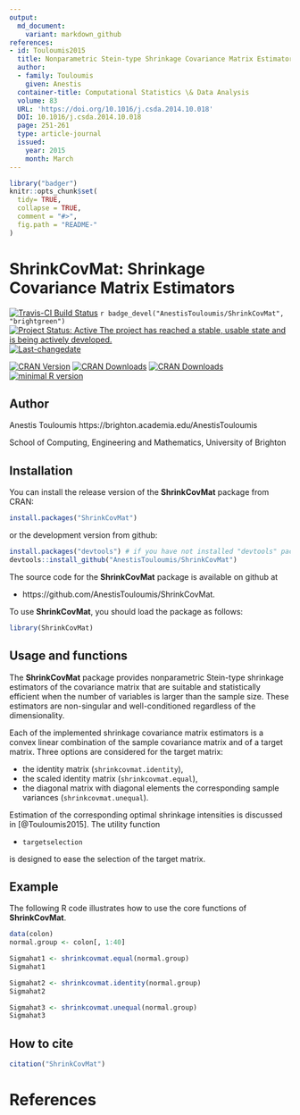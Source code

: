 ```yaml
---
output:
  md_document:
    variant: markdown_github
references:
- id: Touloumis2015
  title: Nonparametric Stein-type Shrinkage Covariance Matrix Estimators in High-Dimensional Settings
  author:
  - family: Touloumis
    given: Anestis
  container-title: Computational Statistics \& Data Analysis
  volume: 83
  URL: 'https://doi.org/10.1016/j.csda.2014.10.018'
  DOI: 10.1016/j.csda.2014.10.018
  page: 251-261
  type: article-journal
  issued:
    year: 2015
    month: March
---
```


<!-- README.md is generated from README.Rmd. Please edit that file -->

```r
library("badger")
knitr::opts_chunk$set(
  tidy= TRUE,
  collapse = TRUE,
  comment = "#>",
  fig.path = "README-"
)
```

# ShrinkCovMat: Shrinkage Covariance Matrix Estimators


[![Travis-CI Build Status](https://travis-ci.org/AnestisTouloumis/ShrinkCovMat.svg?branch=master)](https://travis-ci.org/AnestisTouloumis/ShrinkCovMat)
`r badge_devel("AnestisTouloumis/ShrinkCovMat", "brightgreen")`
[![Project Status: Active The project has reached a stable, usable state and is being actively developed.](http://www.repostatus.org/badges/latest/active.svg)](http://www.repostatus.org/#active) 
[![Last-changedate](https://img.shields.io/badge/last%20change-`r gsub('-', '--', Sys.Date())`-yellowgreen.svg)](/commits/master)


[![CRAN Version](http://www.r-pkg.org/badges/version/ShrinkCovMat?color=blue)](https://cran.r-project.org/package=ShrinkCovMat)
[![CRAN Downloads](http://cranlogs.r-pkg.org/badges/grand-total/ShrinkCovMat?color=blue)](http://cranlogs.r-pkg.org/badges/grand-total/ShrinkCovMat)
[![CRAN Downloads](http://cranlogs.r-pkg.org/badges/ShrinkCovMat)](http://cran.rstudio.com/web/packages/ShrinkCovMat/index.html)
[![minimal R version](https://img.shields.io/badge/R%3E%3D-2.11-6666ff.svg)](https://cran.r-project.org/)

## Author

Anestis Touloumis https://brighton.academia.edu/AnestisTouloumis

School of Computing, Engineering and Mathematics, University of Brighton 


## Installation

You can install the release version of the **ShrinkCovMat** package from CRAN:

```r
install.packages("ShrinkCovMat")
```

or the development version from github:

```r
install.packages("devtools") # if you have not installed "devtools" package
devtools::install_github("AnestisTouloumis/ShrinkCovMat")
```

The source code for the **ShrinkCovMat** package is available on github at

- https://github.com/AnestisTouloumis/ShrinkCovMat.

To use **ShrinkCovMat**, you should load the package as follows:

```r
library(ShrinkCovMat)
```

## Usage and functions

The **ShrinkCovMat** package provides nonparametric Stein-type shrinkage estimators of the covariance matrix that are suitable and statistically efficient when the number of variables is larger than the sample size. These estimators are non-singular and well-conditioned regardless of the dimensionality.

Each of the implemented shrinkage covariance matrix estimators is a convex linear combination of the sample covariance matrix and of a target matrix. Three options are considered for the target matrix: 

- the identity matrix (`shrinkcovmat.identity`),
- the scaled identity matrix (`shrinkcovmat.equal`),
- the diagonal matrix with diagonal elements the corresponding sample variances (`shrinkcovmat.unequal`).

Estimation of the corresponding optimal shrinkage intensities is discussed in [@Touloumis2015]. The utility function 

- `targetselection`

is designed to ease the selection of the target matrix.

## Example

The following R code illustrates how to use the core functions of **ShrinkCovMat**.

```r
data(colon)
normal.group <- colon[, 1:40]

Sigmahat1 <- shrinkcovmat.equal(normal.group)
Sigmahat1

Sigmahat2 <- shrinkcovmat.identity(normal.group)
Sigmahat2

Sigmahat3 <- shrinkcovmat.unequal(normal.group)
Sigmahat3
```

## How to cite

```r
citation("ShrinkCovMat")
```

# References
